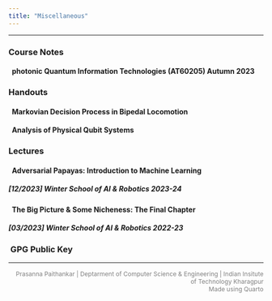 ---
title: "Miscellaneous"
---
<style>
  p {
    text-align: justify;
  }

  a {
    color: inherit;
    text-decoration: none;
  }
</style>
<hr>
  
### Course Notes
#### [<i class="bi bi-journal-bookmark"></i> \ \ photonic Quantum Information Technologies (AT60205) Autumn 2023](AT60205/index.html)
### Handouts
#### <i class="bi bi-filetype-pdf"></i> \ \ Markovian Decision Process in Bipedal Locomotion
#### <i class="bi bi-filetype-pdf"></i> \ \ Analysis of Physical Qubit Systems

### Lectures
#### <i class="bi bi-file-earmark-easel"></i> \ \ Adversarial Papayas: Introduction to Machine Learning
##### [12/2023] Winter School of AI & Robotics 2023-24
#### <i class="bi bi-file-earmark-easel"></i> \ \ The Big Picture & Some Nicheness: The Final Chapter
##### [03/2023] Winter School of AI & Robotics 2022-23

### [<i class="bi bi-box-arrow-up-right"></i>  \ GPG Public Key](Assets/pub-key.txt)
<hr>

<div style="font-size: 12px; color: grey; text-align: right; ">
Prasanna Paithankar | Deptarment of Computer Science & Engineering | Indian Insitute of Technology Kharagpur<br>Made using [Quarto](https://quarto.org/) </div>



